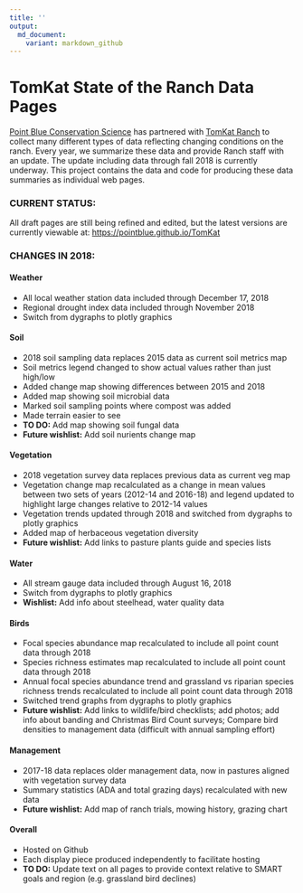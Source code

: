 ```yaml
---
title: ''
output:
  md_document:
    variant: markdown_github
---
```


TomKat State of the Ranch Data Pages
=========================
[Point Blue Conservation Science](http://www.pointblue.org) has partnered with [TomKat Ranch](https://tomkatranch.org) to collect many different types of data reflecting changing conditions on the ranch. Every year, we summarize these data and provide Ranch staff with an update. The update including data through fall 2018 is currently underway. This project contains the data and code for producing these data summaries as individual web pages.

### CURRENT STATUS:
All draft pages are still being refined and edited, but the latest versions are currently viewable at: [https://pointblue.github.io/TomKat](https://pointblue.github.io/TomKat/)

### CHANGES IN 2018:

#### Weather
* All local weather station data included through December 17, 2018
* Regional drought index data included through November 2018
* Switch from dygraphs to plotly graphics

#### Soil
* 2018 soil sampling data replaces 2015 data as current soil metrics map
* Soil metrics legend changed to show actual values rather than just high/low
* Added change map showing differences between 2015 and 2018
* Added map showing soil microbial data
* Marked soil sampling points where compost was added
* Made terrain easier to see
* __TO DO:__ Add map showing soil fungal data
* __Future wishlist:__ Add soil nurients change map

#### Vegetation
* 2018 vegetation survey data replaces previous data as current veg map
* Vegetation change map recalculated as a change in mean values between two sets of years (2012-14 and 2016-18) and legend updated to highlight large changes relative to 2012-14 values
* Vegetation trends updated through 2018 and switched from dygraphs to plotly graphics
* Added map of herbaceous vegetation diversity
* __Future wishlist:__ Add links to pasture plants guide and species lists

#### Water
* All stream gauge data included through August 16, 2018
* Switch from dygraphs to plotly graphics
* __Wishlist:__ Add info about steelhead, water quality data

#### Birds
* Focal species abundance map recalculated to include all point count data through 2018
* Species richness estimates map recalculated to include all point count data through 2018
* Annual focal species abundance trend and grassland vs riparian species richness trends recalculated to include all point count data through 2018
* Switched trend graphs from dygraphs to plotly graphics
* __Future wishlist:__ Add links to wildlife/bird checklists; add photos; add info about banding and Christmas Bird Count surveys; Compare bird densities to management data (difficult with annual sampling effort)

#### Management
* 2017-18 data replaces older management data, now in pastures aligned with vegetation survey data
* Summary statistics (ADA and total grazing days) recalculated with new data
* __Future wishlist:__ Add map of ranch trials, mowing history, grazing chart

#### Overall
* Hosted on Github
* Each display piece produced independently to facilitate hosting
* __TO DO:__ Update text on all pages to provide context relative to SMART goals and region (e.g. grassland bird declines)

